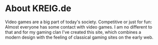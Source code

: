 # About KREIG.de

Video games are a big part of today's society. Competitive or just for fun: Almost everyone has some contact with video games. I am no different to that and for my gaming clan I've created this site, which combines a modern design with the feeling of classical gaming sites on the early web.
